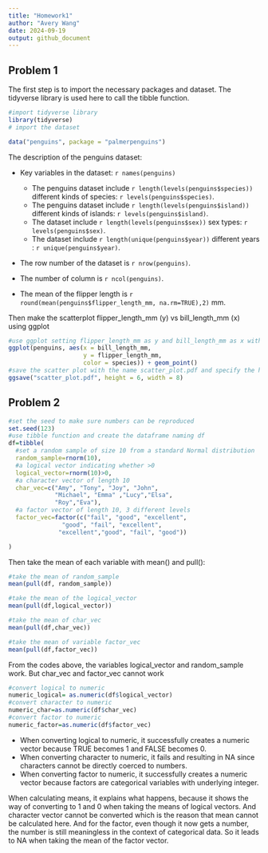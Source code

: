 ```yaml
---
title: "Homework1"
author: "Avery Wang"
date: 2024-09-19
output: github_document
---
```


## Problem 1

The first step is to import the necessary packages and dataset. The tidyverse library is used here to call the tibble function.

```r
#import tidyverse library 
library(tidyverse)
# import the dataset

data("penguins", package = "palmerpenguins")
```

The description of the penguins dataset: 

* Key variables in the dataset: `r names(penguins)`

  * The penguins dataset include `r length(levels(penguins$species))` different             kinds of species: `r levels(penguins$species)`.
  * The penguins dataset include `r length(levels(penguins$island))` different               kinds of islands: `r levels(penguins$island)`.
  * The dataset include `r length(levels(penguins$sex))` sex types: 
      `r levels(penguins$sex)`. 
  * The dataset include `r length(unique(penguins$year))` different years :
    `r unique(penguins$year)`. 

* The row number of the dataset is `r nrow(penguins)`.

* The number of column is `r ncol(penguins)`.

* The mean of the flipper length is `r round(mean(penguins$flipper_length_mm, na.rm=TRUE),2)` mm.

Then make the scatterplot flipper_length_mm (y) vs bill_length_mm (x) using ggplot

```r
#use ggplot setting flipper_length_mm as y and bill_length_mm as x with geom_point() to make scatterplot
ggplot(penguins, aes(x = bill_length_mm, 
                     y = flipper_length_mm,
                     color = species)) + geom_point()
#save the scatter plot with the name scatter_plot.pdf and specify the height and width 
ggsave("scatter_plot.pdf", height = 6, width = 8)
```


## Problem 2

```r
#set the seed to make sure numbers can be reproduced
set.seed(123)
#use tibble function and create the dataframe naming df
df=tibble(
  #set a random sample of size 10 from a standard Normal distribution
  random_sample=rnorm(10),
  #a logical vector indicating whether >0
  logical_vector=rnorm(10)>0,
  #a character vector of length 10
  char_vec=c("Amy", "Tony", "Joy", "John", 
             "Michael", "Emma" ,"Lucy","Elsa",
             "Roy","Eva"),
  #a factor vector of length 10, 3 different levels
  factor_vec=factor(c("fail", "good", "excellent", 
               "good", "fail", "excellent", 
              "excellent","good", "fail", "good"))

)
```


Then take the mean of each variable with mean() and pull():

```r
#take the mean of random_sample
mean(pull(df, random_sample))
```

```r
#take the mean of the logical_vector
mean(pull(df,logical_vector))
```

```r
#take the mean of char_vec
mean(pull(df,char_vec))
```

```r
#take the mean of variable factor_vec
mean(pull(df,factor_vec))
```

From the codes above, the variables logical_vector and random_sample work. But char_vec and factor_vec cannot work

```r
#convert logical to numeric
numeric_logical= as.numeric(df$logical_vector)
#convert character to numeric
numeric_char=as.numeric(df$char_vec)
#convert factor to numeric 
numeric_factor=as.numeric(df$factor_vec)
```


* When converting logical to numeric, it successfully creates a numeric vector because TRUE becomes 1 and FALSE becomes 0.
* When converting character to numeric, it fails and resulting in NA since characters cannot be directly coerced to numbers.
* When converting factor to numeric, it successfully creates a numeric vector because factors are categorical variables with underlying integer.

When calculating means, it explains what happens, because it shows the way of  converting to 1 and 0 when taking the means of logical vectors. And character vector cannot be converted which is the reason that mean cannot be calculated here. And for the factor, even though it now gets a number, the number is still meaningless in the context of categorical data. So it leads to NA when taking the mean of the factor vector. 



